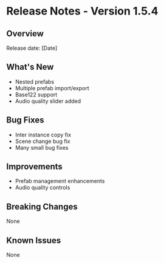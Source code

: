 # Release Notes - Version 1.5.4

## Overview
Release date: [Date]

## What's New
- Nested prefabs
- Multiple prefab import/export
- Base122 support
- Audio quality slider added

## Bug Fixes
- Inter instance copy fix
- Scene change bug fix
- Many small bug fixes

## Improvements
- Prefab management enhancements
- Audio quality controls

## Breaking Changes
None

## Known Issues
None
